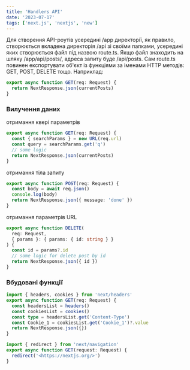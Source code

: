 ```yaml
---
title: 'Handlers API'
date: '2023-07-17'
tags: ['next.js', 'nextjs', 'new']
---
```


Для створення API-роутів усередині /app директорії, як правило, створюється
вкладена директорія /api зі своїми папками, усередині яких створюється файл під
назвою route.ts. Якщо файл знаходить на шляху /app/api/posts/, адреса запиту
буде /api/posts. Сам route.ts повинен експортувати об'єкт із функціями за
іменами HTTP методів: GET, POST, DELETE тощо. Наприклад:

```ts
export async function GET(req: Request) {
  return NextResponse.json(currentPosts)
}
```

### Вилучення даних

отримання квері параметрів

```ts
export async function GET(req: Request) {
  const { searchParams } = new URL(req.url)
  const query = searchParams.get('q')
  // some logic
  return NextResponse.json(currentPosts)
}
```

отримання тіла запиту

```ts
export async function POST(req: Request) {
  const body = await req.json()
  console.log(body)
  return NextResponse.json({ message: 'done' })
}
```

отримання параметрів URL

```ts
export async function DELETE(
  req: Request,
  { params }: { params: { id: string } }
) {
  const id = params?.id
  // some logic for delete post by id
  return NextResponse.json({ id })
}
```

### Вбудовані функції

```ts
import { headers, cookies } from 'next/headers'
export async function GET(req: Request) {
  const headersList = headers()
  const cookiesList = cookies()
  const type = headersList.get('Content-Type')
  const Cookie_1 = cookiesList.get('Cookie_1')?.value
  return NextResponse.json({})
}
```

```ts
import { redirect } from 'next/navigation'
export async function GET(request: Request) {
  redirect('<https://nextjs.org/>')
}
```
